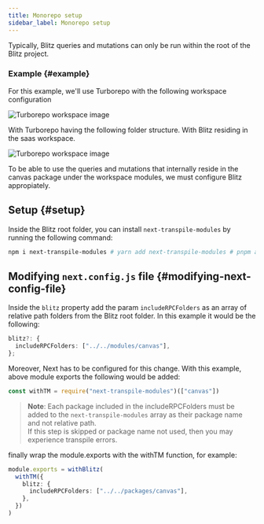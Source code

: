 ```yaml
---
title: Monorepo setup
sidebar_label: Monorepo setup
---
```


Typically, Blitz queries and mutations can only be run within the root of
the Blitz project.

### Example {#example}

For this example, we'll use Turborepo with the following workspace
configuration

![Turborepo workspace image](/img/turborepo-workspace.png)

With Turborepo having the following folder structure. With Blitz residing
in the saas workspace.

![Turborepo workspace image](/img/turborepo-folder-structure.png)

To be able to use the queries and mutations that internally reside in the
canvas package under the workspace modules, we must configure Blitz
appropiately.

## Setup {#setup}

Inside the Blitz root folder, you can install `next-transpile-modules` by
running the following command:

```bash
npm i next-transpile-modules # yarn add next-transpile-modules # pnpm add next-transpile-modules
```

## Modifying `next.config.js` file {#modifying-next-config-file}

Inside the `blitz` property add the param `includeRPCFolders` as an array
of relative path folders from the Blitz root folder. In this example it
would be the following:

```ts
blitz?: {
  includeRPCFolders: ["../../modules/canvas"],
};
```

Moreover, Next has to be configured for this change. With this example,
above module exports the following would be added:

```ts
const withTM = require("next-transpile-modules")(["canvas"])
```

> **Note**: Each package included in the includeRPCFolders must be added
> to the `next-transpile-modules` array as their package name and not
> relative path.  
> If this step is skipped or package name not used, then you may
> experience transpile errors.

finally wrap the module.exports with the withTM function, for example:

```ts
module.exports = withBlitz(
  withTM({
    blitz: {
      includeRPCFolders: ["../../packages/canvas"],
    },
  })
)
```
